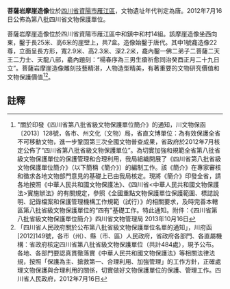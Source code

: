 {{msg:四川省文物保護單位
|名稱 = 菩薩岩摩崖造像
|編號 = 359
|圖片 = 
|級別 = S8
|分類 = 
|時代 = [[唐代|唐代]]
|地点 = [[四川省|四川省]][[資陽市|資陽市]][[雁江區|雁江區]]
|坐標 =
|登錄 = 2012年7月16日
}}
'''菩薩岩摩崖造像'''位於[[四川省|四川省]][[資陽市|資陽市]][[雁江區|雁江區]]，文物遺址年代判定為唐。2012年7月16日公佈為第八批四川省文物保護單位。

菩薩岩摩崖造像位於四川省資陽市雁江區中和鎮中和村14組。該摩崖造像坐西向東，鑿于長25米、高6米的崖壁上，共7盒。造像始鑿于唐代。其中1號龕造像22尊，立面呈長方形，寬2.9米、高2.3米、深2.2米，龕內鑿一佛二弟子二菩薩二天王二力士、天龍八部，龕內題刻：“楊春序為三男生瘡祈愈同治癸酉正月二十九日立”。菩薩岩摩崖造像雕刻技藝精湛，人物造型精美，有著重要的文物研究價值和文物保護價值<ref>"關於印發《四川省第八批省級文物保護單位簡介》的通知，川文物保函〔2013〕128號，各市、州文化（文物）局，省直文博單位：為有效保護全省不可移動文物，進一步鞏固第三次全國文物普查成果，省政府於2012年7月核定公佈了“四川省第八批省級文物保護單位”。為切實加強和規範全省第八批省級文物保護單位的保護管理和合理利用，我局組織開展了《四川省第八批省級文物保護單位簡介》（以下簡稱《簡介》）的編制工作。該《簡介》在專家審核和徵求各地文物部門意見的基礎上已由我局核定。現將《簡介》印發全省，請各地按照《中華人民共和國文物保護法》、《四川省<中華人民共和國文物保護法>實施辦法》的有關規定，參照《全國重點文物保護單位保護範圍、標誌說明、記錄檔案和保護管理機構工作規範（試行）》的相關要求，及時完善本轄區第八批省級文物保護單位的“四有”基礎工作。特此通知。附件：《四川省第八批省級文物保護單位簡介》四川省文物管理局  2013年10月16日</ref><ref>「四川省人民政府關於公布第八批省級文物保護單位名單的通知」，川府函[2012]149號，各市（州）、縣（市、區）人民政府，省政府各部門、各直屬機構：省政府核定四川省第八批省級文物保護單位（共計484處），現予公布。各地、各部門要認真貫徹落實《中華人民共和國文物保護法》等相關法律法規，按照「保護為主、搶救第一、合理利用、加強管理」的工作方針，正確處理文物保護與合理利用的關係，切實做好文物保護單位的保護、管理工作。四川省人民政府，2012年7月16日</ref>。
==註釋==
{{reflist}}
{{文物保護單位小作品}}
